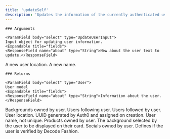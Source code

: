 ```yaml
---
title: 'updateSelf'
description: 'Updates the information of the currently authenticated user.'
---
```

    
    ### Arguments
    
    <ParamField body="select" type="UpdateUserInput">
    Input object for updating user information.
    <Expandable title="fields">
    <ResponseField name="about" type="String">New about the user text to update.</ResponseField>
<ResponseField name="from" type="String">A new user location.</ResponseField>
<ResponseField name="name" type="String">A new name.</ResponseField>
    </Expandable>
    </ParamField> 

    
    ### Returns

    <ParamField body="select" type="User">
    User model
    <Expandable title="fields">
    <ResponseField name="about" type="String">Information about the user.</ResponseField>
<ResponseField name="backgrounds" type="[Background!]!">Backgrounds owned by user.</ResponseField>
<ResponseField name="followedBy" type="[User!]!">Users following user.</ResponseField>
<ResponseField name="followers" type="FollowingCounts!"></ResponseField>
<ResponseField name="following" type="[User!]!">Users followed by user.</ResponseField>
<ResponseField name="from" type="String">User location.</ResponseField>
<ResponseField name="id" type="String!">UUID generated by Auth0 and assigned on creation.</ResponseField>
<ResponseField name="name" type="String!">User name, not unique.</ResponseField>
<ResponseField name="products" type="[Product!]!">Products owned by user.</ResponseField>
<ResponseField name="selectedBackground" type="Background!">The background selected by the user to be displayed on their card.</ResponseField>
<ResponseField name="socials" type="[Social!]!">Socials owned by user.</ResponseField>
<ResponseField name="verified" type="Boolean!">Defines if the user is verified by Decode Fashion.</ResponseField>
    </Expandable>
    </ParamField>
